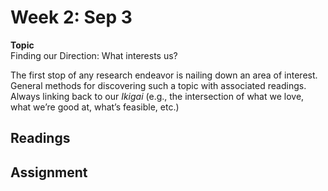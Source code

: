 # Week 2: Sep 3

<div class="boxed" id="center">
**Topic**  
Finding our Direction: What interests us?</div>

The first stop of any research endeavor is nailing down an area of interest. General methods for discovering such a topic with associated readings. Always linking back to our _Ikigai_ (e.g., the intersection of what we love, what we're good at, what's feasible, etc.)

## Readings

## Assignment